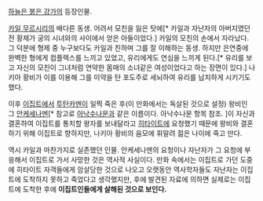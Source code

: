 [[하늘은 붉은 강가]]의 등장인물.

[[카일 무르시리]]의 배다른 동생. 어려서 모친을 잃은 탓에[* 카일과 자난자의 아버지였던 전 황제가 궁의 시녀와의 사이에서 얻은 아들이었다.] 카일의 모친의 손에서 자라났다. 그 덕분에 형제 중 누구보다도 카일과 친하며 그를 잘 이해하는 동생. 하지만 은연중에 완벽한 형에게 컴플렉스를 느끼고 있었고, 유리에게도 연심을 느끼게 된다.[* 유리를 보고 자신의 모친이 그녀처럼 연약한 몸매의 소녀같은 여성이었다고 하는 장면이 있다.] 나키아 황비가 이를 이용해 그를 미약을 탄 포도주로 세뇌하여 유리를 납치하게 시키기도 했다. 
 
이후 [[이집트]]에서 [[투탄카멘]]이 일찍 죽은 후(이 만화에서는 독살된 것으로 설정) 왕비인 그 [[안케세나멘]][* 참고로 [[아낙수나문]]과 같은 이름이다. 아낙수나문 항목 참조. ]이 자신과 결혼하여 이집트를 통치할 왕자를 보내달라고 [[히타이트]]에 요청했기 때문에 왕비와 결혼하기 위해 이집트로 향하지만, 나키아 황비의 음모에 휘말려 젊은 나이에 죽고 만다.

역시 카일과 마찬가지로 실존했던 인물. 안케세나멘의 요청이나 자난자가 그 요청에 부응해서 이집트로 가서 사망한 것은 역사적 사실이다. 만화 속에서는 이집트로 가던 도중에 히타이트 자객들에게 암살당한 것으로 나오고 오랫동안 역사학자들도 자난자는 이집트에 도착하지 못하고 죽었다고 생각했지만, 후에 발견된 자료에 의하면 실제로는 이집트에 도착한 후에 '''이집트인들에게 살해된 것으로 보인다. '''
